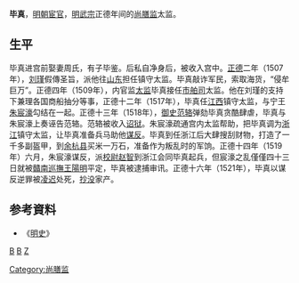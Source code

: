 '''毕真'''{{BD|？||1521年|}}，[[明朝|明朝]][[宦官|宦官]]，[[明武宗|明武宗]]正德年间的[[尚膳监|尚膳监]]太监。

== 生平 ==
毕真进宫前娶妻周氏，有子毕鉴。后私自净身后，被收入宫中。[[正德_(明朝)|正德]]二年（1507年），[[刘瑾|刘瑾]]假傳圣旨，派他往[[山东|山东]]担任镇守太监。毕真敲诈军民，索取海货，“侵牟巨万”。正德四年（1509年），内官监[[太监|太监]]毕真接任[[市舶司|市舶司]]太监。他在刘瑾的支持下兼理各国商船抽分等事，正德十二年（1517年），毕真任[[江西|江西]]镇守太监，与宁王[[朱宸濠|朱宸濠]]勾结在一起。正德十三年（1518年），[[御史|御史]][[范辂|范辂]]弹劾毕真贪酷肆虐，毕真与朱宸濠上奏诬告范辂。范辂被收入[[诏狱|诏狱]]。朱宸濠疏通宫内太监帮助，把毕真调为[[浙江|浙江]]镇守太监，让毕真准备兵马助他[[谋反|谋反]]。毕真到任浙江后大肆搜刮财物，打造了一千多副盔甲，到[[余杭县|余杭县]]买米一万石，准备作为叛乱时的军饷。正德十四年（1519年）六月，朱宸濠谋反，派[[校尉|校尉]][[赵智|赵智]]到浙江会同毕真起兵，但宸濠之乱僅僅四十三日就被[[贛南巡撫|贛南巡撫]][[王陽明|王陽明]]平定，毕真被逮捕审讯。正德十六年（1521年），毕真以谋反逆罪被[[凌迟|凌迟]]处死，[[抄没|抄没]]家产。

==参考資料== 
* 《[[明史|明史]]》

[[分类:明朝宦官|B]]
[[Category:尚膳监|Category:尚膳监]]
[[分类:明朝被處決者|B]]
[[分类:毕姓|Z]]